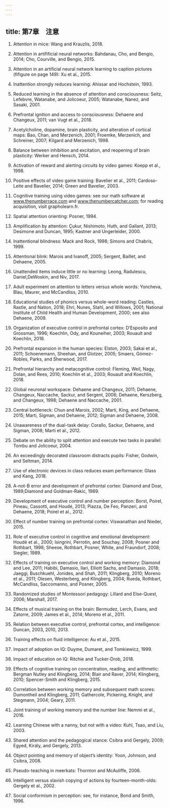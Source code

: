 ```yaml
---
---
---
```

title: 第7章　注意
---



1. Attention in mice: Wang and Krauzlis, 2018.

2. Attention in artifificial neural networks: Bahdanau, Cho, and Bengio, 2014; Cho, Courville, and Bengio, 2015.

3. Attention in an artificial neural network learning to caption pictures (fifigure on page 149): Xu et al., 2015.

4. Inattention strongly reduces learning: Ahissar and Hochstein, 1993.

5. Reduced learning in the absence of attention and consciousness: Seitz, Lefebvre, Watanabe, and Jolicoeur, 2005; Watanabe, Nanez, and Sasaki, 2001.

6. Prefrontal ignition and access to consciousness: Dehaene and Changeux, 2011; van Vugt et al., 2018.

7. Acetylcholine, dopamine, brain plasticity, and alteration of cortical maps: Bao, Chan, and Merzenich, 2001; Froemke, Merzenich, and Schreiner, 2007; Kilgard and Merzenich, 1998.

8. Balance between inhibition and excitation, and reopening of brain plasticity: Werker and Hensch, 2014.

9. Activation of reward and alerting circuits by video games: Koepp et al., 1998.

10. Positive effects of video game training: Bavelier et al., 2011; Cardoso-Leite and Bavelier, 2014; Green and Bavelier, 2003.

11. Cognitive training using video games: see our math software at www.thenumberrace.com and www.thenumbercatcher.com; for reading acquisition, visit grapholearn.fr.

12. Spatial attention orienting: Posner, 1994.

13. Amplification by attention: Çukur, Nishimoto, Huth, and Gallant, 2013; Desimone and Duncan, 1995; Kastner and Ungerleider, 2000.

14. Inattentional blindness: Mack and Rock, 1998; Simons and Chabris, 1999.

15. Attentional blink: Marois and Ivanoff, 2005; Sergent, Baillet, and Dehaene, 2005.

16. Unattended items induce little or no learning: Leong, Radulescu, Daniel,DeWoskin, and Niv, 2017.

17. Adult experiment on attention to letters versus whole words: Yoncheva, Blau, Maurer, and McCandliss, 2010.

18. Educational studies of phonics versus whole-word reading: Castles, Rastle, and Nation, 2018; Ehri, Nunes, Stahl, and Willows, 2001; National Institute of Child Health and Human Development, 2000; see also Dehaene, 2009.

19. Organization of executive control in prefrontal cortex: D’Esposito and Grossman, 1996; Koechlin, Ody, and Kouneiher, 2003; Rouault and Koechlin, 2018.

20. Prefrontal expansion in the human species: Elston, 2003; Sakai et al., 2011; Schoenemann, Sheehan, and Glotzer, 2005; Smaers, Gómez-Robles, Parks, and Sherwood, 2017.

21. Prefrontal hierarchy and metacognitive control: Fleming, Weil, Nagy, Dolan, and Rees, 2010; Koechlin et al., 2003; Rouault and Koechlin, 2018.

22. Global neuronal workspace: Dehaene and Changeux, 2011; Dehaene, Changeux, Naccache, Sackur, and Sergent, 2006; Dehaene, Kerszberg, and Changeux, 1998; Dehaene and Naccache, 2001.

23. Central bottleneck: Chun and Marois, 2002; Marti, King, and Dehaene, 2015; Marti, Sigman, and Dehaene, 2012; Sigman and Dehaene, 2008.

24. Unawareness of the dual-task delay: Corallo, Sackur, Dehaene, and Sigman, 2008; Marti et al., 2012.

25. Debate on the ability to split attention and execute two tasks in parallel: Tombu and Jolicoeur, 2004.

26. An exceedingly decorated classroom distracts pupils: Fisher, Godwin, and Seltman, 2014.

27. Use of electronic devices in class reduces exam performance: Glass and Kang, 2018.

28. A-not-B error and development of prefrontal cortex: Diamond and Doar, 1989;Diamond and Goldman-Rakic, 1989.

29. Development of executive control and number perception: Borst, Poirel, Pineau, Cassotti, and Houdé, 2013; Piazza, De Feo, Panzeri, and Dehaene, 2018; Poirel et al., 2012.

30. Effect of number training on prefrontal cortex: Viswanathan and Nieder, 2015.

31. Role of executive control in cognitive and emotional development: Houdé et al., 2000; Isingrini, Perrotin, and Souchay, 2008; Posner and Rothbart, 1998; Sheese, Rothbart, Posner, White, and Fraundorf, 2008; Siegler, 1989.

32. Effects of training on executive control and working memory: Diamond and Lee, 2011; Habibi, Damasio, Ilari, Elliott Sachs, and Damasio, 2018; Jaeggi, Buschkuehl, Jonides, and Shah, 2011; Klingberg, 2010; Moreno et al., 2011; Olesen, Westerberg, and Klingberg, 2004; Rueda, Rothbart, McCandliss, Saccomanno, and Posner, 2005.

33. Randomized studies of Montessori pedagogy: Lillard and Else-Quest, 2006; Marshall, 2017.

34. Effects of musical training on the brain: Bermudez, Lerch, Evans, and Zatorre, 2009; James et al., 2014; Moreno et al., 2011.

35. Relation between executive control, prefrontal cortex, and intelligence: Duncan, 2003, 2010, 2013.

36. Training effects on fluid intelligence: Au et al., 2015.

37. Impact of adoption on IQ: Duyme, Dumaret, and Tomkiewicz, 1999.

38. Impact of education on IQ: Ritchie and Tucker-Drob, 2018.

39. Effects of cognitive training on concentration, reading, and arithmetic: Bergman Nutley and Klingberg, 2014; Blair and Raver, 2014; Klingberg, 2010; Spencer-Smith and Klingberg, 2015.

40. Correlation between working memory and subsequent math scores: Dumontheil and Klingberg, 2011; Gathercole, Pickering, Knight, and Stegmann, 2004; Geary, 2011.

41. Joint training of working memory and the number line: Nemmi et al., 2016.

42. Learning Chinese with a nanny, but not with a video: Kuhl, Tsao, and Liu, 2003.

43. Shared attention and the pedagogical stance: Csibra and Gergely, 2009; Egyed, Király, and Gergely, 2013.

44. Object pointing and memory of object’s identity: Yoon, Johnson, and Csibra, 2008.

45. Pseudo-teaching in meerkats: Thornton and McAuliffe, 2006.

46. Intelligent versus slavish copying of actions by fourteen-month-olds: Gergely et al., 2002.

47. Social conformism in perception: see, for instance, Bond and Smith, 1996.
